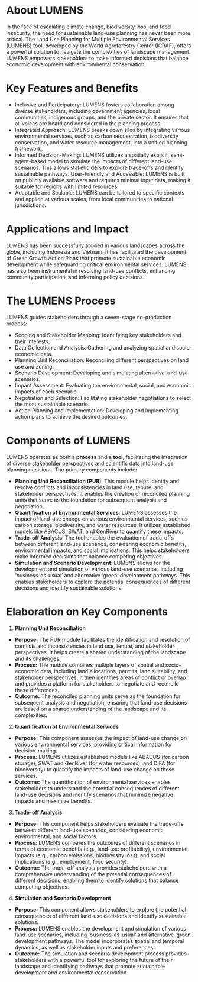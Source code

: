 # About LUMENS {#sec-intro .unnumbered}


In the face of escalating climate change, biodiversity loss, and food insecurity, the need for sustainable land-use planning has never been more critical. The Land Use Planning for Multiple Environmental Services (LUMENS) tool, developed by the World Agroforestry Center (ICRAF), offers a powerful solution to navigate the complexities of landscape management. LUMENS empowers stakeholders to make informed decisions that balance economic development with environmental conservation.

# Key Features and Benefits

* Inclusive and Participatory: LUMENS fosters collaboration among diverse stakeholders, including government agencies, local communities, indigenous groups, and the private sector. It ensures that all voices are heard and considered in the planning process.
* Integrated Approach: LUMENS breaks down silos by integrating various environmental services, such as carbon sequestration, biodiversity conservation, and water resource management, into a unified planning framework.
* Informed Decision-Making: LUMENS utilizes a spatially explicit, semi-agent-based model to simulate the impacts of different land-use scenarios. This allows stakeholders to explore trade-offs and identify sustainable pathways.
User-Friendly and Accessible: LUMENS is built on publicly available software and requires minimal input data, making it suitable for regions with limited resources.
* Adaptable and Scalable: LUMENS can be tailored to specific contexts and applied at various scales, from local communities to national jurisdictions.

# Applications and Impact

LUMENS has been successfully applied in various landscapes across the globe, including Indonesia and Vietnam. It has facilitated the development of Green Growth Action Plans that promote sustainable economic development while safeguarding critical environmental services. LUMENS has also been instrumental in resolving land-use conflicts, enhancing community participation, and informing policy decisions.

# The LUMENS Process

LUMENS guides stakeholders through a seven-stage co-production process:

* Scoping and Stakeholder Mapping: Identifying key stakeholders and their interests.
* Data Collection and Analysis: Gathering and analyzing spatial and socio-economic data.
* Planning Unit Reconciliation: Reconciling different perspectives on land use and zoning.
* Scenario Development: Developing and simulating alternative land-use scenarios.
* Impact Assessment: Evaluating the environmental, social, and economic impacts of each scenario.
* Negotiation and Selection: Facilitating stakeholder negotiations to select the most sustainable scenario.
* Action Planning and Implementation: Developing and implementing action plans to achieve the desired outcomes.

# Components of LUMENS

LUMENS operates as both a **process** and a **tool**, facilitating the integration of diverse stakeholder perspectives and scientific data into land-use planning decisions. The primary components include:

* **Planning Unit Reconciliation (PUR)**: This module helps identify and resolve conflicts and inconsistencies in land use, tenure, and stakeholder perspectives. It enables the creation of reconciled planning units that serve as the foundation for subsequent analysis and negotiation.
* **Quantification of Environmental Services**: LUMENS assesses the impact of land-use change on various environmental services, such as carbon storage, biodiversity, and water resources. It utilizes established models like ABACUS, SWAT, and GenRiver to quantify these impacts.
* **Trade-off Analysis**: The tool enables the evaluation of trade-offs between different land-use scenarios, considering economic benefits, environmental impacts, and social implications. This helps stakeholders make informed decisions that balance competing objectives.
* **Simulation and Scenario Development**: LUMENS allows for the development and simulation of various land-use scenarios, including 'business-as-usual' and alternative 'green' development pathways. This enables stakeholders to explore the potential consequences of different decisions and identify sustainable solutions.

# Elaboration on Key Components

1. **Planning Unit Reconciliation**

* **Purpose:** The PUR module facilitates the identification and resolution of conflicts and inconsistencies in land use, tenure, and stakeholder perspectives. It helps create a shared understanding of the landscape and its challenges.
* **Process:** The module combines multiple layers of spatial and socio-economic data, including land allocations, permits, land suitability, and stakeholder perspectives. It then identifies areas of conflict or overlap and provides a platform for stakeholders to negotiate and reconcile these differences.
* **Outcome:** The reconciled planning units serve as the foundation for subsequent analysis and negotiation, ensuring that land-use decisions are based on a shared understanding of the landscape and its complexities.

2. **Quantification of Environmental Services**

* **Purpose:** This component assesses the impact of land-use change on various environmental services, providing critical information for decision-making.
* **Process:** LUMENS utilizes established models like ABACUS (for carbon storage), SWAT and GenRiver (for water resources), and DIFA (for biodiversity) to quantify the impacts of land-use change on these services.
* **Outcome:** The quantification of environmental services enables stakeholders to understand the potential consequences of different land-use decisions and identify scenarios that minimize negative impacts and maximize benefits.

3. **Trade-off Analysis**

* **Purpose:** This component helps stakeholders evaluate the trade-offs between different land-use scenarios, considering economic, environmental, and social factors.
* **Process:** LUMENS compares the outcomes of different scenarios in terms of economic benefits (e.g., land-use profitability), environmental impacts (e.g., carbon emissions, biodiversity loss), and social implications (e.g., employment, food security).
* **Outcome:** The trade-off analysis provides stakeholders with a comprehensive understanding of the potential consequences of different decisions, enabling them to identify solutions that balance competing objectives.

4. **Simulation and Scenario Development**

* **Purpose:** This component allows stakeholders to explore the potential consequences of different land-use decisions and identify sustainable solutions.
* **Process:** LUMENS enables the development and simulation of various land-use scenarios, including 'business-as-usual' and alternative 'green' development pathways. The model incorporates spatial and temporal dynamics, as well as stakeholder inputs and preferences.
* **Outcome:** The simulation and scenario development process provides stakeholders with a powerful tool for exploring the future of their landscape and identifying pathways that promote sustainable development and environmental conservation. 


